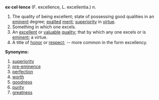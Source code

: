 '''ex·cel·lence''' (F. excellence, L. excellentia.)
n.

#The quality of being excellent; state of possessing good qualities in an [[eminent]] degree; [[exalted]] [[merit]]; [[superiority]] in [[virtue]]. 
#Something in which one excels.
#An [[excellent]] or [[valuable]] [[quality]]; that by which any one excels or is [[eminent]]; a virtue.
#A title of [[honor]] or [[respect]]; -- more common in the form excellency.


'''Synonyms:'''
#[[superiority]]
#[[pre-eminence]]
#[[perfection]]
#[[worth]]
#[[goodness]]
#[[purity]]
#[[greatness]]